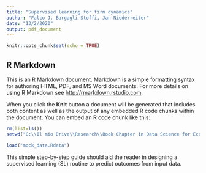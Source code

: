 ---
title: "Supervised learning for firm dynamics"
author: "Falco J. Bargagli-Stoffi, Jan Niederreiter"
date: "13/2/2020"
output: pdf_document
---

```{r setup, include=FALSE}
knitr::opts_chunk$set(echo = TRUE)
```

## R Markdown

This is an R Markdown document. Markdown is a simple formatting syntax for authoring HTML, PDF, and MS Word documents. For more details on using R Markdown see <http://rmarkdown.rstudio.com>.

When you click the **Knit** button a document will be generated that includes both content as well as the output of any embedded R code chunks within the document. You can embed an R code chunk like this:

```{r}
rm(list=ls())
setwd("G:\\Il mio Drive\\Research\\Book Chapter in Data Science for Economics and Finance\\Draft\\supervised-learning-firm-dynamics\\Data")
```

```{r}
load("mock_data.Rdata")
```


This simple step-by-step guide should aid the reader in designing a supervised learning (SL) routine to predict outcomes from input data.


